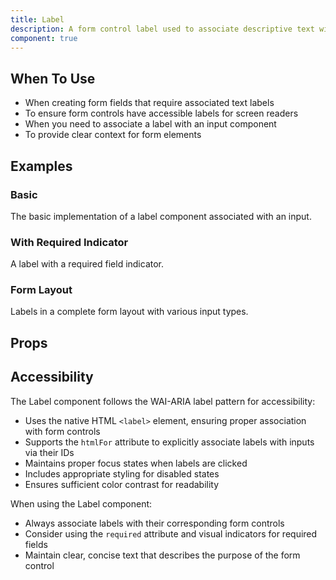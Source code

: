 ```yaml
---
title: Label
description: A form control label used to associate descriptive text with form inputs.
component: true
---
```


<Preview name="basic" />

## When To Use

- When creating form fields that require associated text labels
- To ensure form controls have accessible labels for screen readers
- When you need to associate a label with an input component
- To provide clear context for form elements

## Examples

### Basic

<Preview name="basic" />

The basic implementation of a label component associated with an input.

### With Required Indicator

<Preview name="required" />

A label with a required field indicator.

### Form Layout

<Preview name="form-layout" />

Labels in a complete form layout with various input types.

## Props

<AutoTypeTable component="Label" src="./components/ui/label.tsx" />

## Accessibility

The Label component follows the WAI-ARIA label pattern for accessibility:

- Uses the native HTML `<label>` element, ensuring proper association with form controls
- Supports the `htmlFor` attribute to explicitly associate labels with inputs via their IDs
- Maintains proper focus states when labels are clicked
- Includes appropriate styling for disabled states
- Ensures sufficient color contrast for readability

When using the Label component:

- Always associate labels with their corresponding form controls
- Consider using the `required` attribute and visual indicators for required fields
- Maintain clear, concise text that describes the purpose of the form control 
